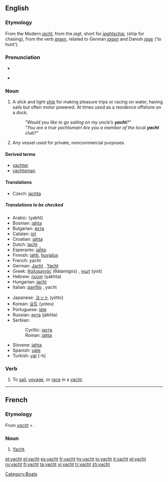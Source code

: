 ==English==
{{wikipedia}}
===Etymology===
From the Modern {{D.}} ''[[jacht]]'', from the {{OD.}} ''jagt'', short for ''[[jaghtschip]]'', (ship for chasing), from the verb ''[[jagen]]'', related to German ''[[jagen]]'' and Danish ''[[jage]]'' ('to hunt').

===Pronunciation===
*{{IPA|/yɒt/}}
*{{audio|en-us-yacht.ogg|Audio (US)}}
*:{{rhymes|ɒt}}

===Noun===
{{en-noun}}

# A slick and light [[ship]] for making pleasure trips or racing on water, having sails but often motor powered. At times used as a residence offshore on a dock.
#:'' "Would you like to go sailing on my uncle’s '''yacht'''?" ''
#:'' "You are a true yachtsman! Are you a member of the local '''yacht''' club?" ''
# Any vessel used for private, noncommercial purposes.

====Derived terms====
*[[yachter]]
*[[yachtsman]]

====Translations====
{{trans-top|slick and light ship }}
*Czech: [[jachta]] {{f}}
{{trans-mid}}
{{trans-bottom}}
=====Translations to be checked=====
{{checktrans}}
{{trans-top|to be checked}}
*Arabic: {{ARchar|[[يخت]]}} (yakht)
*Bosnian: [[jahta]] {{f}}
*Bulgarian: [[яхта]] {{f}}
*Catalan: [[iot]] {{m}}
*Croatian: [[jahta]] {{f}}
*Dutch: [[jacht]] {{n}}
*Esperanto: [[jaĥto]]
*Finnish: [[jahti]], [[huvialus]]
*French: yacht {{m}}
*German: [[Jacht]] {{f}}, [[Yacht]] {{f}}
*Greek: [[θαλαμηγός]] (θalamigós) {{f}}, [[γιωτ]] (yiot) {{n}}
*Hebrew: [[יאכטה]] (yakhta) {{f}}
*Hungarian: [[jacht]]
*Italian: [[panfilo]] {{m}}, yacht {{m}}
{{trans-mid}}
*Japanese: [[ヨット]] (yótto)
*Korean: [[요트]] (yoteu)
*Portuguese: [[iate]] {{m}}
*Russian: [[яхта]] (jákhta) {{f}}
*Serbian:
*:Cyrillic: [[јахта]] {{f}}
*:Roman: [[jahta]] {{f}}
*Slovene: [[jahta]] {{f}}
*Spanish: [[yate]] {{m}}
*Turkish: [[yat]] [-tı]
{{trans-bottom}}

===Verb===
{{en-verb}}

# {{intransitive}} To [[sail]], [[voyage]], or [[race]] in a [[yacht]].

[[Category:Boats]]

----

==French==

===Etymology===
From {{E.|fr}} ''[[#English|yacht]]'' < {{D.|fr}}.

===Noun===
{{fr-noun|m}}

# [[#English|Yacht]].

[[et:yacht]]
[[el:yacht]]
[[es:yacht]]
[[fr:yacht]]
[[hy:yacht]]
[[io:yacht]]
[[it:yacht]]
[[pl:yacht]]
[[ru:yacht]]
[[fi:yacht]]
[[ta:yacht]]
[[vi:yacht]]
[[tr:yacht]]
[[zh:yacht]]